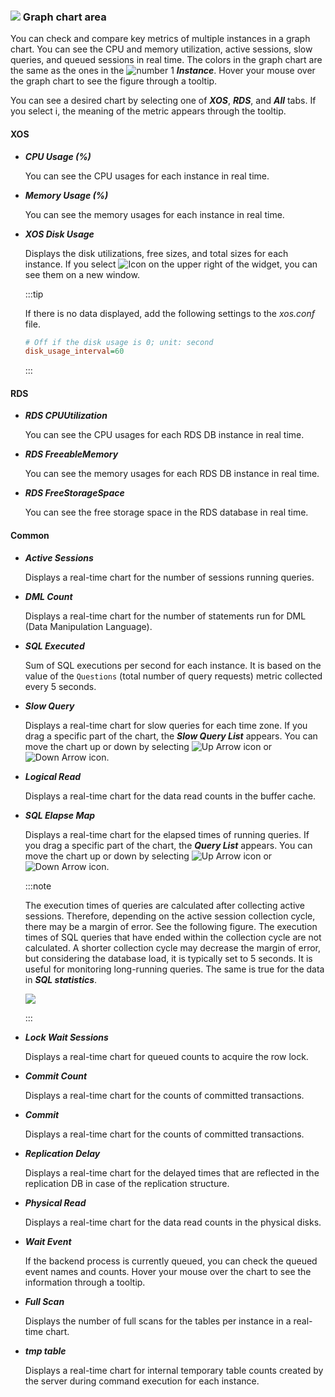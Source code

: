 ### ![](/img/number-02.png) Graph chart area

You can check and compare key metrics of multiple instances in a graph chart. You can see the CPU and memory utilization, active sessions, slow queries, and queued sessions in real time. The colors in the graph chart are the same as the ones in the ![number 1](/img/number-01.png) **_Instance_**. Hover your mouse over the graph chart to see the figure through a tooltip.

You can see a desired chart by selecting one of **_XOS_**, **_RDS_**, and **_All_** tabs. If you select <span class='mark'>i</span>, the meaning of the metric appears through the tooltip.

#### XOS

-   **_CPU Usage (%)_**

    You can see the CPU usages for each instance in real time.

-   **_Memory Usage (%)_**

    You can see the memory usages for each instance in real time.

-   **_XOS Disk Usage_**

    Displays the disk utilizations, free sizes, and total sizes for each instance. If you select ![Icon](/img/ico-expander.svg) on the upper right of the widget, you can see them on a new window.

    :::tip

    If there is no data displayed, add the following settings to the _xos.conf_ file.

    ```ini title='xos.conf'
    # Off if the disk usage is 0; unit: second
    disk_usage_interval=60
    ```

    :::

#### RDS

-   **_RDS CPUUtilization_**

    You can see the CPU usages for each RDS DB instance in real time.

-   **_RDS FreeableMemory_**

    You can see the memory usages for each RDS DB instance in real time.

-   **_RDS FreeStorageSpace_**

    You can see the free storage space in the RDS database in real time.

#### Common

-   **_Active Sessions_**

    Displays a real-time chart for the number of sessions running queries.

<InDoc product='postgresql'>

-   **_DML Count_**

    Displays a real-time chart for the number of statements run for DML (Data Manipulation Language).

</InDoc>

<InDoc product='mysql'>

-   **_SQL Executed_**

    Sum of SQL executions per second for each instance. It is based on the value of the `Questions` (total number of query requests) metric collected every 5 seconds.

</InDoc>

-   **_Slow Query_**

    Displays a real-time chart for slow queries for each time zone. If you drag a specific part of the chart, the **_Slow Query List_** appears. You can move the chart up or down by selecting ![Up Arrow icon](/img/up-arrow.svg) or ![Down Arrow icon](/img/down-arrow.svg).

-   **_Logical Read_**

    Displays a real-time chart for the data read counts in the buffer cache.

-   **_SQL Elapse Map_**

    Displays a real-time chart for the elapsed times of running queries. If you drag a specific part of the chart, the **_Query List_** appears. You can move the chart up or down by selecting ![Up Arrow icon](/img/up-arrow.svg) or ![Down Arrow icon](/img/down-arrow.svg).

    :::note

    The execution times of queries are calculated after collecting active sessions. Therefore, depending on the active session collection cycle, there may be a margin of error. See the following figure. The execution times of SQL queries that have ended within the collection cycle are not calculated. A shorter collection cycle may decrease the margin of error, but considering the database load, it is typically set to 5 seconds. It is useful for monitoring long-running queries. The same is true for the data in **_SQL statistics_**.

    ![](/img/db-sql-elapse-map-example.png)

    :::

-   **_Lock Wait Sessions_**

    Displays a real-time chart for queued counts to acquire the row lock.

<InDoc product='postgresql'>

-   **_Commit Count_**

    Displays a real-time chart for the counts of committed transactions.

</InDoc>

<InDoc product='mysql'>

-   **_Commit_**

    Displays a real-time chart for the counts of committed transactions.

</InDoc>

-   **_Replication Delay_**

    Displays a real-time chart for the delayed times that are reflected in the replication DB in case of the replication structure.

-   **_Physical Read_**

    Displays a real-time chart for the data read counts in the physical disks.

<InDoc product='postgresql'>

-   **_Wait Event_**

    If the backend process is currently queued, you can check the queued event names and counts. Hover your mouse over the chart to see the information through a tooltip.

</InDoc>

<InDoc product='mysql'>

-   **_Full Scan_**

    Displays the number of full scans for the tables per instance in a real-time chart.

-   **_tmp table_**

    Displays a real-time chart for internal temporary table counts created by the server during command execution for each instance.

</InDoc>
